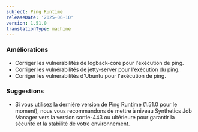 ```yaml
---
subject: Ping Runtime
releaseDate: '2025-06-10'
version: 1.51.0
translationType: machine
---
```


### Améliorations

* Corriger les vulnérabilités de logback-core pour l&apos;exécution de ping.
* Corriger les vulnérabilités de jetty-server pour l&apos;exécution du ping.
* Corriger les vulnérabilités d&apos;Ubuntu pour l&apos;exécution de ping.

### Suggestions

* Si vous utilisez la dernière version de Ping Runtime (1.51.0 pour le moment), nous vous recommandons de mettre à niveau Synthetics Job Manager vers la version sortie-443 ou ultérieure pour garantir la sécurité et la stabilité de votre environnement.